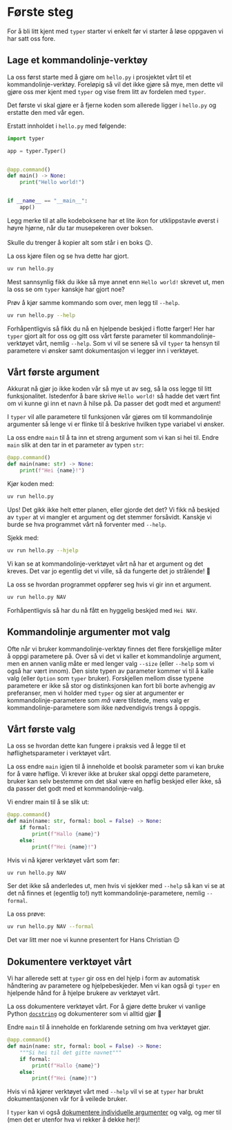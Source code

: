 # Første steg

For å bli litt kjent med `typer` starter vi enkelt før vi starter å løse
oppgaven vi har satt oss fore.

## Lage et kommandolinje-verktøy

La oss først starte med å gjøre om `hello.py` i prosjektet vårt til et
kommandolinje-verktøy. Foreløpig så vil det ikke gjøre så mye, men dette vil
gjøre oss mer kjent med `typer` og vise frem litt av fordelen med `typer`.

Det første vi skal gjøre er å fjerne koden som allerede ligger i `hello.py` og
erstatte den med vår egen.

Erstatt innholdet i `hello.py` med følgende:

```python
import typer

app = typer.Typer()


@app.command()
def main() -> None:
    print("Hello world!")


if __name__ == "__main__":
    app()
```

::: {.column-margin}
Legg merke til at alle kodeboksene har et lite ikon for utklippstavle øverst i
høyre hjørne, når du tar musepekeren over boksen.
<br/><br/>
Skulle du trenger å kopier alt som står i en boks 😉.
:::

La oss kjøre filen og se hva dette har gjort.

```bash
uv run hello.py
```

Mest sannsynlig fikk du ikke så mye annet enn `Hello world!` skrevet ut, men la
oss se om `typer` kanskje har gjort noe?

Prøv å kjør samme kommando som over, men legg til `--help`.

```bash
uv run hello.py --help
```

Forhåpentligvis så fikk du nå en hjelpende beskjed i flotte farger! Her har
`typer` gjort alt for oss og gitt oss vårt første parameter til
kommandolinje-verktøyet vårt, nemlig `--help`. Som vi vil se senere så vil
`typer` ta hensyn til parametere vi ønsker samt dokumentasjon vi legger inn i
verktøyet.

## Vårt første argument

Akkurat nå gjør jo ikke koden vår så mye ut av seg, så la oss legge til litt
funksjonalitet. Istedenfor å bare skrive `Hello world!` så hadde det vært fint
om vi kunne gi inn et navn å hilse på. Da passer det godt med et argument!

I `typer` vil alle parametere til funksjonen vår gjøres om til kommandolinje
argumenter så lenge vi er flinke til å beskrive hvilken type variabel vi ønsker.

La oss endre `main` til å ta inn et streng argument som vi kan si hei til. Endre
`main` slik at den tar in et parameter av typen `str`:

```python
@app.command()
def main(name: str) -> None:
    print(f"Hei {name}!")
```

Kjør koden med:

```bash
uv run hello.py
```

Ups! Det gikk ikke helt etter planen, eller gjorde det det? Vi fikk nå beskjed
av `typer` at vi mangler et argument og det stemmer forsåvidt. Kanskje vi burde
se hva programmet vårt nå forventer med `--help`.

Sjekk med:

```bash
uv run hello.py --hjelp
```

Vi kan se at kommandolinje-verktøyet vårt nå har et argument og det kreves. Det
var jo egentlig det vi ville, så da fungerte det jo strålende! 🥳

La oss se hvordan programmet oppfører seg hvis vi gir inn et argument.

```bash
uv run hello.py NAV
```

Forhåpentligvis så har du nå fått en hyggelig beskjed med `Hei NAV`.

## Kommandolinje argumenter mot valg

Ofte når vi bruker kommandolinje-verktøy finnes det flere forskjellige måter å
oppgi parametere på. Over så vi det vi kaller et kommandolinje argument, men en
annen vanlig måte er med lenger valg `--size` (eller `--help` som vi også har
vært innom). Den siste typen av parameter kommer vi til å kalle valg (eller
`Option` som `typer` bruker). Forskjellen mellom disse typene parametere er ikke
så stor og distinksjonen kan fort bli borte avhengig av preferanser, men vi holder
med `typer` og sier at argumenter er kommandolinje-parametere som _må_ være
tilstede, mens valg er kommandolinje-parametere som ikke nødvendigvis trengs å
oppgis.

## Vårt første valg

La oss se hvordan dette kan fungere i praksis ved å legge til et
høflighetsparameter i verktøyet vårt.

La oss endre `main` igjen til å inneholde et boolsk parameter som vi kan bruke
for å være høflige. Vi krever ikke at bruker skal oppgi dette parametere, bruker
kan selv bestemme om det skal være en høflig beskjed eller ikke, så da passer
det godt med et kommandolinje-valg.

Vi endrer main til å se slik ut:

```python
@app.command()
def main(name: str, formal: bool = False) -> None:
    if formal:
        print(f"Hallo {name}")
    else:
        print(f"Hei {name}!")
```

Hvis vi nå kjører verktøyet vårt som før:

```bash
uv run hello.py NAV
```

Ser det ikke så anderledes ut, men hvis vi sjekker med `--help` så kan vi se at
det nå finnes et (egentlig to!) nytt kommandolinje-parametere, nemlig `--formal`.

La oss prøve:

```bash
uv run hello.py NAV --formal
```

Det var litt mer noe vi kunne presentert for Hans Christian 😌

## Dokumentere verktøyet vårt

Vi har allerede sett at `typer` gir oss en del hjelp i form av automatisk
håndtering av parametere og hjelpebeskjeder. Men vi kan også gi `typer` en
hjelpende hånd for å hjelpe brukere av verktøyet vårt.

La oss dokumentere verktøyet vårt. For å gjøre dette bruker vi vanlige Python
[`docstring`](https://peps.python.org/pep-0257/) og dokumenterer som vi alltid
gjør 🧐

Endre `main` til å inneholde en forklarende setning om hva verktøyet gjør.

```python
@app.command()
def main(name: str, formal: bool = False) -> None:
    """Si hei til det gitte navnet"""
    if formal:
        print(f"Hallo {name}")
    else:
        print(f"Hei {name}!")
```

Hvis vi nå kjører verktøyet vårt med `--help` vil vi se at `typer` har brukt
dokumentasjonen vår for å veilede bruker.

I `typer` kan vi også [dokumentere individuelle
argumenter](https://typer.tiangolo.com/tutorial/arguments/help/#add-a-help-text-for-a-cli-argument)
og valg, og mer til (men det er utenfor hva vi rekker å dekke her)!
